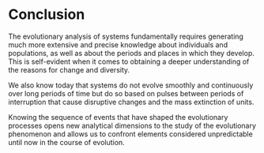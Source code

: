 # Conclusion

The evolutionary analysis of systems fundamentally requires generating much more extensive and precise knowledge about individuals and populations, as well as about the periods and places in which they develop. This is self-evident when it comes to obtaining a deeper understanding of the reasons for change and diversity.

We also know today that systems do not evolve smoothly and continuously over long periods of time but do so based on pulses between periods of interruption that cause disruptive changes and the mass extinction of units.

Knowing the sequence of events that have shaped the evolutionary processes opens new analytical dimensions to the study of the evolutionary phenomenon and allows us to confront elements considered unpredictable until now in the course of evolution.